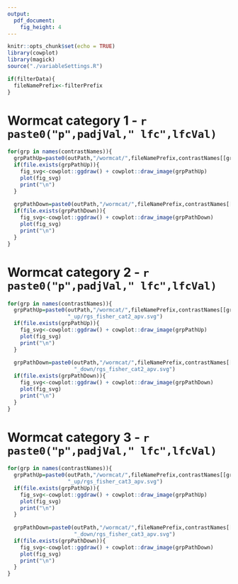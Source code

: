 ```yaml
---
output:
  pdf_document: 
    fig_height: 4
---
```


```r
knitr::opts_chunk$set(echo = TRUE)
library(cowplot)
library(magick)
source("./variableSettings.R")

if(filterData){
  fileNamePrefix<-filterPrefix
}

```

# Wormcat category 1 - `r paste0("p",padjVal," lfc",lfcVal)`

```r
for(grp in names(contrastNames)){
  grpPathUp=paste0(outPath,"/wormcat/",fileNamePrefix,contrastNames[[grp]],"_up/rgs_fisher_cat1_apv.svg")
  if(file.exists(grpPathUp)){
    fig_svg<-cowplot::ggdraw() + cowplot::draw_image(grpPathUp)
    plot(fig_svg)
    print("\n")
  }
  
  grpPathDown=paste0(outPath,"/wormcat/",fileNamePrefix,contrastNames[[grp]],"_down/rgs_fisher_cat1_apv.svg")
  if(file.exists(grpPathDown)){
    fig_svg<-cowplot::ggdraw() + cowplot::draw_image(grpPathDown)
    plot(fig_svg)
    print("\n")
  }
}
```


# Wormcat category 2 - `r paste0("p",padjVal," lfc",lfcVal)`

```r
for(grp in names(contrastNames)){
  grpPathUp=paste0(outPath,"/wormcat/",fileNamePrefix,contrastNames[[grp]],
                   "_up/rgs_fisher_cat2_apv.svg")
  if(file.exists(grpPathUp)){
    fig_svg<-cowplot::ggdraw() + cowplot::draw_image(grpPathUp)
    plot(fig_svg)
    print("\n")
  }
  
  grpPathDown=paste0(outPath,"/wormcat/",fileNamePrefix,contrastNames[[grp]],
                     "_down/rgs_fisher_cat2_apv.svg")
  if(file.exists(grpPathDown)){
    fig_svg<-cowplot::ggdraw() + cowplot::draw_image(grpPathDown)
    plot(fig_svg)
    print("\n")
  }
}
```

# Wormcat category 3 - `r paste0("p",padjVal," lfc",lfcVal)`

```r
for(grp in names(contrastNames)){
  grpPathUp=paste0(outPath,"/wormcat/",fileNamePrefix,contrastNames[[grp]],
                   "_up/rgs_fisher_cat3_apv.svg")
  if(file.exists(grpPathUp)){
    fig_svg<-cowplot::ggdraw() + cowplot::draw_image(grpPathUp)
    plot(fig_svg)
    print("\n")
  }
  
  grpPathDown=paste0(outPath,"/wormcat/",fileNamePrefix,contrastNames[[grp]],
                     "_down/rgs_fisher_cat3_apv.svg")
  if(file.exists(grpPathDown)){
    fig_svg<-cowplot::ggdraw() + cowplot::draw_image(grpPathDown)
    plot(fig_svg)
    print("\n")
  }
}
```
